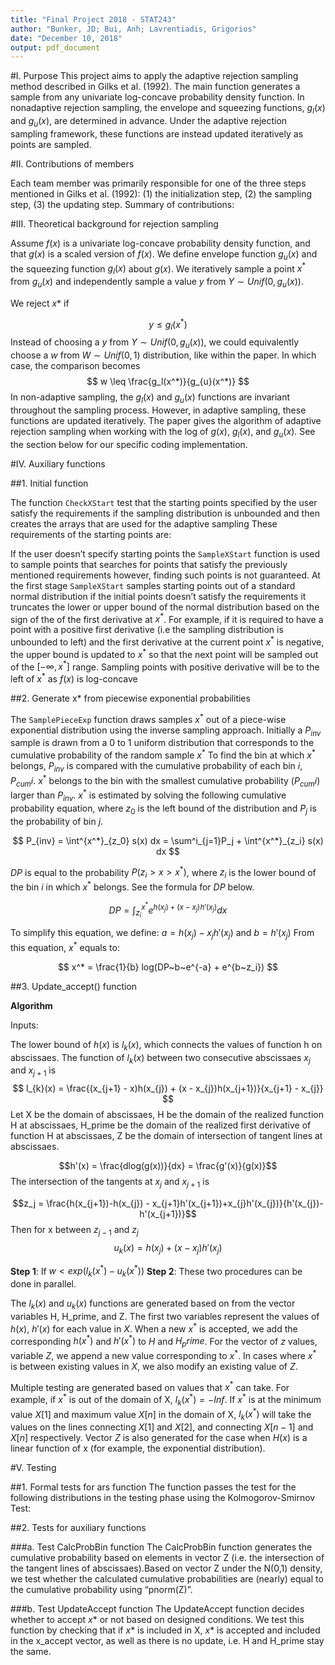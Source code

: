 ```yaml
---
title: "Final Project 2018 - STAT243"
author: "Bunker, JD; Bui, Anh; Lavrentiadis, Grigorios"
date: "December 10, 2018"
output: pdf_document
---
```


#I. Purpose 
This project aims to apply the adaptive rejection sampling method described in Gilks et al. (1992). The main function \textit{ars()} generates a sample from any univariate log-concave probability density function. In nonadaptive rejection sampling, the envelope and squeezing functions, $g_l(x)$ and $g_u(x)$, are determined in advance. Under the adaptive rejection sampling framework, these functions are instead updated iteratively as points are sampled.

#II. Contributions of members

Each team member was primarily responsible for one of the three steps mentioned in Gilks et al. (1992): (1) the initialization step, (2) the sampling step, (3) the updating step. Summary of contributions:
\begin{itemize}

\item Bunker, JD: Primarily responsible for the initialization step, which sets the starting abscissae. In the main \textit{ars()} function, the user can provide these points. Otherwise, the starting points are automatically selected. Other contributions include improving the computational efficiency of the \textit{Update\_accept()} function, testing the log-concavity of the given function, editing the report, and writing the documentation.

\item Bui, Anh: Primarily responsible for the updating step, which decides whether $x^*$ is accepted or rejected in the final sample. In addition, the envelope and squeezing functions are updated accordingly.  Other contributions include writing the report and implementing the formal testing.

\item Lavrentiadis, Grigorios: Primarily responsible for the sampling step, which generates the value $x^*$ from a piecewise exponential distribution, $s_k(x)$. Other contributions include assembling the auxiliary functions into the comprehensive \textit{ars()} function, and miscellaneous code optimization.

\end{itemize}

#III.  Theoretical background for rejection sampling

Assume $f(x)$ is a univariate log-concave probability density function, and that $g(x)$ is a scaled version of $f(x)$. We define envelope function $g_{u}(x)$ and the squeezing function $g_{l}(x)$ about $g(x)$. We iteratively sample a point $x^*$ from $g_u(x)$ and independently sample a value $y$ from $Y \sim Unif(0,g_{u}(x))$.

We reject $x*$ if 

$$
y \leq g_l(x^*) 
$$
Instead of choosing a $y$ from $Y \sim Unif(0,g_{u}(x))$, we could equivalently choose a $w$ from $W \sim Unif(0,1)$ distribution, like within the paper. In which case, the comparison becomes
$$
w \leq \frac{g_l(x^*)}{g_{u}(x^*)}
$$
In non-adaptive sampling, the $g_l(x)$ and $g_u(x)$ functions are invariant throughout the sampling process. However, in adaptive sampling, these functions are updated iteratively. The paper gives the algorithm of adaptive rejection sampling when working with the log of $g(x)$, $g_l(x)$, and $g_{u}(x)$. See the \textit{Auxiliary functions} section below for our specific coding implementation.

#IV. Auxiliary functions

##1. Initial function

The function `CheckXStart` test that the starting points specified by the user satisfy the requirements if the sampling distribution is unbounded and then creates the arrays that are used for the adaptive sampling
These requirements of the starting points are: 
\begin{itemize}
\item If the sampling distribution is unbounded to the left ($-Inf$ is the lower limit) the derivative of the smallest sampling point must be negative
\item If the sampling distribution is unbounded to the right ($+Inf$ is the upper limit) the derivative of the largest sampling point must be positive
\end{itemize}
If the user doesn't specify starting points the `SampleXStart` function is used to sample points that searches for points that satisfy the previously mentioned requirements however, finding such points is not guaranteed. 
At the first stage `SampleXStart` samples starting points out of a standard normal distribution if the initial points doesn't satisfy the requirements it truncates the lower or upper bound of the normal distribution based on the sign of the of the first derivative at $x^*$.
For example, if it is required to have a point with a positive first derivative (i.e the sampling distribution is unbounded to left) and the first derivative at the current point $x^*$ is negative, the upper bound is updated to $x^*$ so that the next point will be sampled out of the $[- \infty ,x^*]$ range. 
Sampling points with positive derivative will be to the left of $x^*$ as $f(x)$ is log-concave

##2. Generate x* from piecewise exponential probabilities

The `SamplePieceExp` function draws samples $x^*$ out of a piece-wise exponential distribution using the inverse sampling approach. 
Initially a $P_{inv}$ sample is drawn from a $0$ to $1$ uniform distribution that corresponds to the cumulative probability of the random sample $x^*$
To find the bin at which $x^*$ belongs, $P_{inv}$ is compared with the cumulative probability of each bin $i$, $P_{cum}i$. 
$x^*$ belongs to the bin with the smallest cumulative probability ($P_{cum}i$) larger than $P_{inv}$.
$x^*$ is estimated by solving the following cumulative probability equation, where $z_0$ is the left bound of the distribution and $P_j$ is the probability of bin $j$.


$$
P_{inv} = \int^{x^*}_{z_0} s(x) dx = \sum^i_{j=1}P_j + \int^{x^*}_{z_i} s(x) dx
$$

$DP$ is equal to the probability $P(z_i > x > x^*)$, where $z_i$ is the lower bound of the bin $i$ in which $x^*$ belongs. See the formula for $DP$ below.

$$
DP = \int^{x^*}_{z_i} e^{h(x_j) + (x-x_j) h'(x_j)} dx 
$$

To simplify this equation, we define: $a = h(x_j)-x_j h'(x_j)$ and $b = h'(x_j)$
From this equation, $x^*$ equals to:

$$
x^* = \frac{1}{b} log(DP~b~e^{-a} +  e^{b~z_i})
$$

##3. Update_accept() function

**Algorithm**

Inputs: 
\begin{itemize}
  \item $w \sim Unif(0,1))$
  \item $l_{k}(x^{*}) = log(g_{l}(x^{*}))$
  \item $u_{k}(x^{*}) = log(g_{u}(x^{*}))$
  \item $h(x^{*}) = log(g(x^{*}))$
  \item $s_{k}(x) = \frac{\exp u_{k}(x) }{\int_{D} \exp u_{k}(x') dx'} = \frac{g_{u}(x)} {\int_{D} g_{u}(x')dx'}$ 
\end{itemize}

The lower bound of $h(x)$ is $l_{k}(x)$, which connects the values of function h on abscissaes.
The function of $l_{k}(x)$ between two consecutive abscissaes $x_{j}$ and $x_{j+1}$ is
$$
l_{k}(x) = \frac{(x_{j+1} - x)h(x_{j}) + (x - x_{j})h(x_{j+1})}{x_{j+1} - x_{j}}
$$ 
Let X be the domain of abscissaes, H be the domain of the realized function H at abscissaes, H_prime be the domain of the realized first derivative of function H at abscissaes, Z be the domain of intersection of tangent lines at abscissaes.

$$h'(x) = \frac{dlog(g(x))}{dx} = \frac{g'(x)}{g(x)}$$
The intersection of the tangents at $x_{j}$ and $x_{j+1}$ is

$$z_j = \frac{h(x_{j+1})-h(x_{j}) - x_{j+1}h'(x_{j+1})+x_{j}h'(x_{j})}{h'(x_{j})-h'(x_{j+1})}$$
Then for x between $z_{j-1}$ and $z_{j}$
$$
u_{k}(x) = h(x_{j}) + (x-x_{j})h'(x_{j})
$$

**Step 1**:
If $w < exp(l_{k}(x^{*}) - u_{k}(x^{*}))$ 
\begin{itemize}
  \item Accept $x^{*}$ when the condition is satisfied. Draw another $x^{*}$ from $s_{k}(x)$
  \item Reject $x^{*}$ when the condition is not satisfied.
\end{itemize}

**Step 2**: These two procedures can be done in parallel. 
\begin{itemize}
\item Evaluate $h(x^{*}), h'(x^{*})$. Update $l_{k}(x), u_{k}(x), s_{k}(x)$. $X$ includes $x^{*}$ as an element. 
\item Accept $x^{*}$ if $w < exp(h(x^{*}) - u_{k}(x^{*}))$. Otherwise, reject.
\end{itemize}

The $l_{k}(x)$ and $u_{k}(x)$ functions are generated based on from the vector variables H, H_prime, and Z. The first two variables represent the values of $h(x)$, $h'(x)$ for each value in $X$. When a new $x^*$ is accepted, we add the corresponding $h(x^*)$ and $h'(x^*)$ to $H$ and $H_prime$. For the vector of $z$ values, variable $Z$, we append a new value corresponding to $x^*$. In cases where $x^*$ is between existing values in $X$, we also modify an existing value of $Z$.

Multiple testing are generated based on values that $x^*$ can take.  For example, if $x^*$ is out of the domain of X, $l_{k}(x^{*})=-Inf$. If $x^*$ is at the minimum value $X[1]$ and maximum value $X[n]$ in the domain of X, $l_{k}(x^{*})$ will take the values on the lines connecting $X[1]$ and $X[2]$, and connecting $X[n-1]$ and $X[n]$ respectively.  Vector $Z$ is also generated for the case when $H(x)$ is a linear function of x (for example, the exponential distribution).

#V. Testing

##1. Formal tests for ars function
The \textit{ars()} function passes the test for the following distributions in the testing phase using the Kolmogorov-Smirnov Test: \newline

\begin{itemize}
  \item Normal distribution with mean = 0 and standard deviation = 1
  \item Normal distribution with mean = 7 and standard deviation = 2
  \item Beta(1,3) distribution
  \item Gamma(2,3) distribution
  \item Exponential(5) distribution 
\end{itemize}

##2. Tests for auxiliary functions

###a. Test CalcProbBin function
The CalcProbBin function generates the cumulative probability based on elements in vector Z (i.e. the intersection of the tangent lines of abscissaes).Based on vector Z under the N(0,1) density, we test whether the calculated cumulative probabilities are (nearly) equal to the cumulative probability using "pnorm(Z)".

###b. Test UpdateAccept function
The UpdateAccept function decides whether to accept $x*$ or not based on designed conditions.  We test this function by checking that if $x*$ is included in X, $x*$ is accepted and included in the x_accept vector, as well as there is no update, i.e. H and H_prime stay the same.

